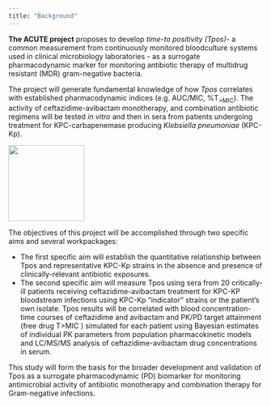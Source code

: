 ```yaml
---
title: "Background"
---
```


**The ACUTE project** proposes to develop *time-to positivity (Tpos)*- a common measurement from continuously monitored bloodculture systems used in clinical microbiology laboratories - as a surrogate pharmacodynamic marker for monitoring antibiotic therapy of multidrug resistant (MDR) gram-negative bacteria.

The project will generate fundamental knowledge of how *Tpos* correlates with established pharmacodynamic indices (e.g. AUC/MIC, %T~\>MIC~). The activity of ceftazidime-avibactam monotherapy, and combination antibiotic regimens will be tested *in vitro* and then in sera from patients undergoing treatment for KPC-carbapenemase producing *Klebsiella pneumoniae* (KPC-Kp). <br>

::: column-margin
![](bloodculturebottle.png){fig-align="center" width="150"}
:::

The objectives of this project will be accomplished through two specific aims and several workpackages:

-   The first specific aim will establish the quantitative relationship between Tpos and representative KPC-Kp strains in the absence and presence of clinically-relevant antibiotic exposures.
-   The second specific aim will measure Tpos using sera from 20 critically-ill patients receiving ceftazidime-avibactam treatment for KPC-KP bloodstream infections using KPC-Kp "indicator" strains or the patient's own isolate. Tpos results will be correlated with blood concentration-time courses of ceftazidime and avibactam and PK/PD target attainment (free drug T\>MIC ) simulated for each patient using Bayesian estimates of individual PK parameters from population pharmacokinetic models and LC/MS/MS analysis of ceftazidime-avibactam drug concentrations in serum.

This study will form the basis for the broader development and validation of Tpos as a surrogate pharmacodynamic (PD) biomarker for monitoring antimicrobial activity of antibiotic monotherapy and combination therapy for Gram-negative infections.
